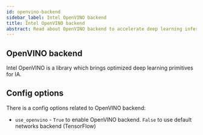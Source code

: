 ```yaml
---
id: openvino-backend
sidebar_label: Intel OpenVINO backend
title: Intel OpenVINO backend
abstract: Read about OpenVINO backend to accelerate deep learning inference on Intel Architecture.
---
```


## OpenVINO backend

Intel OpenVINO is a library which brings optimized deep learning primitives for IA.

## Config options

There is a config options related to OpenVINO backend:

* `use_openvino` - `True` to enable OpenVINO backend. `False` to use default networks backend (TensorFlow)
